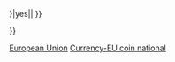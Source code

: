 {{ir-Money|circulating={{{circulating}}}}}{{imbox
|type  = license
|image = [[Image:NotCommons-emblem-copyrighted.svg|64px|Copyrighted]]<br/>[[Image:TwoCoins.svg|64 px]]
|text  = 本圖像描述的是由特定國家所發行的'''歐元國家面設計'''，並表現在[[歐元硬幣]]上。該設計的著作權屬於該發行國家的特定機關。如果法律適用，其設計精神權利屬於其藝術家所有。

據信，本圖像：

*'''只用於評論該影像所描述的硬幣本身設計；'''
*'''可以合理的预期，目前不可能存在或创建自由授權的作品；'''
*儲存於美國伺服器、由非牟利的[[wmf:|維基媒體基金會]]營運的[[#|中文維基百科]]；

使用本圖的維基百科編輯者相信，可以根據[[:en:United States copyright law|美國著作權法]]或當地[[著作權|著作權法]]的「'''[[合理使用]]'''」（fair use）原則而使用'''低解像度'''的標誌圖像。</br>
'''在維基百科或其他場合，以其他原因使用本圖，均可能構成[[Wikipedia:著作权信息|侵犯著作權]]'''。以商業原因使用本圖也可能構成商標侵權。詳細請見[[Wikipedia:合理使用]]和[[Wikipedia:著作權信息]]。

此外，請考慮聯繫相關國家的主管機關，以瞭解本圖片是否與如何取得許可。<br />

|below={{#ifeq:{{{image_has_rationale|{{{image has rationale}}}}}}|yes|{{file other|[[Category:合理使用理據檢查完成影像]]}}|{{Uploader information|additional notes=
# 此標籤應僅用於硬幣圖像。請勿將其用於其他目的。
}}{{file other|[[Category:合理使用理據待檢查影像]]}} }}

}}{{Non-free media}}
<includeonly>[[Category:歐元圖像|{{PAGENAME}}]]</includeonly><noinclude>

[[Category:貨幣版權標籤|European Union]]
[[Category:合理使用檔案模板|Currency-EU coin national]]

</noinclude>